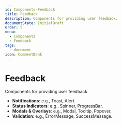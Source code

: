 ```yaml
---
id: Components-Feedback
title: Feedback
description: Components for providing user feedback.
documentState: InitialDraft
order: 5
menu:
  - Components
  - Feedback
tags:
  - document
icon: CommentBank
---
```


# Feedback

Components for providing user feedback.

- **Notifications**: e.g., Toast, Alert.
- **Status Indicators**: e.g., Spinner, ProgressBar.
- **Modals & Overlays**: e.g., Modal, Tooltip, Popover.
- **Validation**: e.g., ErrorMessage, SuccessMessage.
